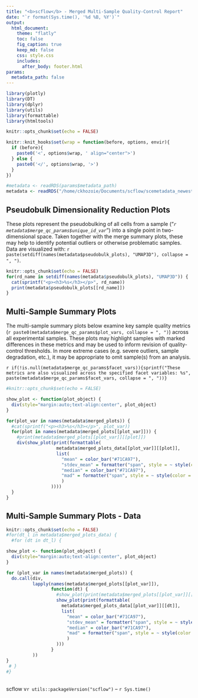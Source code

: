 ```yaml
---
title: "<b>scflow</b> - Merged Multi-Sample Quality-Control Report"
date: "`r format(Sys.time(), '%d %B, %Y')`"
output:
  html_document:
    theme: "flatly"
    toc: false
    fig_caption: true
    keep_md: false
    css: style.css
    includes:
      after_body: footer.html
params:
  metadata_path: false
---
```


```r
library(plotly)
library(DT)
library(dplyr)
library(utils)
library(formattable)
library(htmltools)

knitr::opts_chunk$set(echo = FALSE)

knitr::knit_hooks$set(wrap = function(before, options, envir){
  if (before){
    paste0('<', options$wrap, ' align="center">')
  } else {
    paste0('</', options$wrap, '>')
  }
})
```

```r
#metadata <- readRDS(params$metadata_path)
metadata <- readRDS("/home/ckhozoie/Documents/scflow/scemetadata_newest.rds")
```

## Pseudobulk Dimensionality Reduction Plots

These plots represent the pseudobulking of all cells from a sample ("_`r metadata$merge_qc_params$unique_id_var`_") into a single point in two-dimensional space.  Taken together with the merge summary plots, these may help to identify potential outliers or otherwise problematic samples.  Data are visualized with: `r paste(setdiff(names(metadata$pseudobulk_plots), "UMAP3D"), collapse = ", ")`.  

```r
knitr::opts_chunk$set(echo = FALSE)
for(rd_name in setdiff(names(metadata$pseudobulk_plots), "UMAP3D")) {
  cat(sprintf("<p><h3>%s</h3></p>", rd_name))
  print(metadata$pseudobulk_plots[[rd_name]])
}
```


## Multi-Sample Summary Plots

The multi-sample summary plots below examine key sample quality metrics (`r paste0(metadata$merge_qc_params$plot_vars, collapse = ", ")`) across all experimental samples.  These plots may highlight samples with marked differences in these metrics and may be used to inform revision of quality-control thresholds.  In more extreme cases (e.g. severe outliers, sample degradation, etc.), it may be appropriate to omit sample(s) from an analysis.

`r if(!is.null(metadata$merge_qc_params$facet_vars)){sprintf("These metrics are also visualized across the specified facet variables: %s", paste(metadata$merge_qc_params$facet_vars, collapse = ", "))}`



```r
#knitr::opts_chunk$set(echo = FALSE)

show_plot <- function(plot_object) {
  div(style="margin:auto;text-align:center", plot_object)
}

for(plot_var in names(metadata$merged_plots)) {
  #cat(sprintf("<p><h3>%s</h3></p>", plot_var))
  for(plot in names(metadata$merged_plots[[plot_var]])) {
    #print(metadata$merged_plots[[plot_var]][[plot]])
    div(show_plot(print(formattable(
                   metadata$merged_plots_data[[plot_var]][[plot]], 
                   list(
                     "mean" = color_bar("#71CA97"), 
                     "stdev_mean" = formatter("span", style = ~ style(color = "grey")),
                     "median" = color_bar("#71CA97"),
                     "mad" = formatter("span", style = ~ style(color = "grey"))
                     )
                 ))))
  }
}
```

## Multi-Sample Summary Plots - Data

```r
knitr::opts_chunk$set(echo = FALSE)
#for(dt_l in metadata$merged_plots_data) {
  #for (dt in dt_l) {

show_plot <- function(plot_object) {
  div(style="margin:auto;text-align:center", plot_object)
}

for (plot_var in names(metadata$merged_plots)) {
  do.call(div, 
          lapply(names(metadata$merged_plots[[plot_var]]), 
                 function(dt) {
                   #show_plot(print(metadata$merged_plots[[plot_var]][[dt]]))
                   show_plot(print(formattable(
                     metadata$merged_plots_data[[plot_var]][[dt]], 
                     list(
                       "mean" = color_bar("#71CA97"), 
                       "stdev_mean" = formatter("span", style = ~ style(color = "grey")),
                       "median" = color_bar("#71CA97"),
                       "mad" = formatter("span", style = ~ style(color = "grey"))
                       )
                   )))
                 }
          ))
}
 # }
#}
```

<br>scflow v`r utils::packageVersion("scflow")` -- `r Sys.time()`
